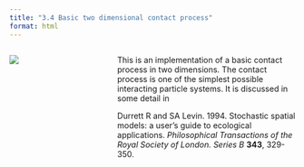 ```yaml
---
title: "3.4 Basic two dimensional contact process"
format: html
---
```


:::: {.columns}
::: {.column width=35%}
[![](3.4-BasicContactProcess2D.png)](3.4-BasicContactProcess2D.nlogo)
:::

::: {.column width=65%}
This is an implementation of a basic contact process in two dimensions. The contact process is one of the simplest possible interacting particle systems. It is discussed in some detail in

Durrett R and SA Levin. 1994. Stochastic spatial models: a user’s guide to ecological applications. _Philosophical Transactions of the Royal Society of London. Series B_ **343**, 329-350.
:::
::::